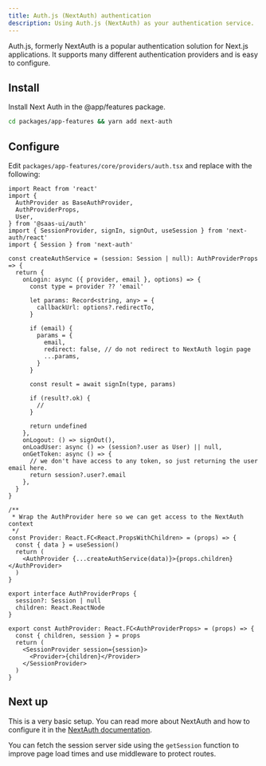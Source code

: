 ```yaml
---
title: Auth.js (NextAuth) authentication
description: Using Auth.js (NextAuth) as your authentication service.
---
```


Auth.js, formerly NextAuth is a popular authentication solution for Next.js
applications. It supports many different authentication providers and is easy to
configure.

## Install

Install Next Auth in the @app/features package.

```bash
cd packages/app-features && yarn add next-auth
```

## Configure

Edit `packages/app-features/core/providers/auth.tsx` and replace with the following:

```tsx
import React from 'react'
import {
  AuthProvider as BaseAuthProvider,
  AuthProviderProps,
  User,
} from '@saas-ui/auth'
import { SessionProvider, signIn, signOut, useSession } from 'next-auth/react'
import { Session } from 'next-auth'

const createAuthService = (session: Session | null): AuthProviderProps => {
  return {
    onLogin: async ({ provider, email }, options) => {
      const type = provider ?? 'email'

      let params: Record<string, any> = {
        callbackUrl: options?.redirectTo,
      }

      if (email) {
        params = {
          email,
          redirect: false, // do not redirect to NextAuth login page
          ...params,
        }
      }

      const result = await signIn(type, params)

      if (result?.ok) {
        //
      }

      return undefined
    },
    onLogout: () => signOut(),
    onLoadUser: async () => (session?.user as User) || null,
    onGetToken: async () => {
      // we don't have access to any token, so just returning the user email here.
      return session?.user?.email
    },
  }
}

/**
 * Wrap the AuthProvider here so we can get access to the NextAuth context
 */
const Provider: React.FC<React.PropsWithChildren> = (props) => {
  const { data } = useSession()
  return (
    <AuthProvider {...createAuthService(data)}>{props.children}</AuthProvider>
  )
}

export interface AuthProviderProps {
  session?: Session | null
  children: React.ReactNode
}

export const AuthProvider: React.FC<AuthProviderProps> = (props) => {
  const { children, session } = props
  return (
    <SessionProvider session={session}>
      <Provider>{children}</Provider>
    </SessionProvider>
  )
}
```

## Next up

This is a very basic setup. You can read more about NextAuth and how to configure
it in the [NextAuth documentation](https://next-auth.js.org/).

You can fetch the session server side using the `getSession` function to improve page load times and use middleware to protect routes.
